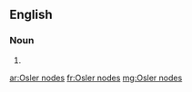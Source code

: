 ==English==
===Noun===
{{head|en|plural|head=[[w:Osler|Osler]] [[nodes]]}}

# {{plural of|Osler node|lang=en|nocat=1}}

[[ar:Osler nodes]]
[[fr:Osler nodes]]
[[mg:Osler nodes]]